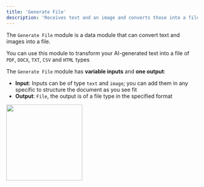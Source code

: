```yaml
---
title: 'Generate File'
description: 'Receives text and an image and converts those into a file.'
---
```


The `Generate File` module is a data module that can convert text and images into a file.

You can use this module to transform your AI-generated text into a file of `PDF`, `DOCX`, `TXT`, `CSV` and `HTML` types

The `Generate File` module has **variable inputs** and **one output**:

- **Input**: Inputs can be of type `text` and `image`; you can add them in any specific to structure the document as you see fit
- **Output**: `File`, the output is of a file type in the specified format

<img height="200" src="/GF.png" />